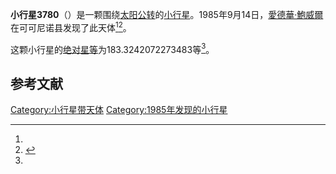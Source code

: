 {{Infobox planet
| bgcolour = #FFFFC0
| name = 3780 Maury
| symbol = 
| image = 
| caption = 
| discovery = yes
| discovery_ref = 
| discoverer = [[愛德華·鮑威爾|愛德華·鮑威爾]]
| discovery_site = [[可可尼诺县|可可尼诺县]] 
| discovered = 1985年9月14日
| designations = yes
| mp_name = 
| named_after = 
| alt_names = 1985 RL/ 1961 UM / 1975 RK2 / 1980 RL3 / 1981 WW6
| mp_category = [[主带小行星|主带小行星]]
| orbit_ref = <ref name="a">[http://ssd.jpl.nasa.gov/sbdb.cgi?sstr=3780 3780 Maury] {{Wayback|url=http://ssd.jpl.nasa.gov/sbdb.cgi?sstr=3780 |date=20200917170159 }}，小行星數據庫瀏覽器（JPL Small-Body Database Browser）－[[美国国家航空航天局|美国国家航空航天局]]喷气推进实验室</ref>
| epoch = 2456400.5 (2013年4月18日更新)
| aphelion = {{convert|3.053933757209098|AU|km|3|abbr=on|lk=out}}
| perihelion = {{convert|2.685877511124289|AU|km|3|abbr=on}}
| semimajor = {{convert|2.869905634166694|AU|km|3|abbr=on}}
| eccentricity = 0.064123406
| period = 1775.823718 [[日|日]]<br />4.86[[儒略年|儒略年]]
| avg_speed = 
| inclination = 2.740914949912154
| asc_node = 143.62614607554
| mean_anomaly = 
| arg_peri = 183.3242072273483
| satellites = 
| physical_characteristics = yes
| dimensions = 
| mass = 
| density = 
| surface_grav = 
| escape_velocity = 
| sidereal_day = 
| axial_tilt = 
| pole_ecliptic_lat = 
| pole_ecliptic_lon = 
| albedo = 
| temperatures= 
| temp_name1 = 
| mean_temp_1 = 
| max_temp_1 = 
| temp_name2 = 
| max_temp_2 = 
| spectral_type = 
| abs_magnitude = 183.3242072273483
}}

'''小行星3780'''（{{lang-en|3780 Maury}}）是一颗围绕[[太阳|太阳]][[公转|公转]]的[[小行星|小行星]]。1985年9月14日，[[愛德華·鮑威爾|愛德華·鮑威爾]]在可可尼诺县发现了此天体<ref name="a" /><ref>{{cite news|title=小行星列表|url=http://cfa-www.harvard.edu/iau/lists/NumberedMPs.txt|accessdate=2013-07-08|newspaper=哈佛大学|archive-date=2008-05-17|archive-url=https://web.archive.org/web/20080517010638/http://cfa-www.harvard.edu/iau/lists/NumberedMPs.txt|dead-url=no}}</ref>。

这颗小行星的[[绝对星等|绝对星等]]为183.3242072273483等<ref name="a" />。

==参考文献==
{{reflist}}
{{Minor Planet Number|[[小行星3779|小行星3779]]|[[小行星3781|小行星3781]]}}

{{小天体}}

[[Category:小行星带天体|Category:小行星带天体]]
[[Category:1985年发现的小行星|Category:1985年发现的小行星]]

{{asteroid-stub}}